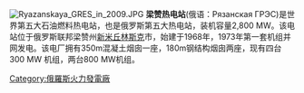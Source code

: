 [[File:Ryazanskaya_GRES_in_2009.JPG|thumb]]
'''梁赞热电站'''(俄语：Рязанская ГРЭС)是世界第五大石油燃料热电站，也是俄罗斯第五大热电站，装机容量2,800 MW。该电站位于俄罗斯联邦梁赞州[[新米丘林斯克|新米丘林斯克]]市，始建于1968年，1973年第一套机组并网发电。该电厂拥有350m混凝土烟囱一座，180m钢结构烟囱两座，现有四台300 MW 机组，两台800 MW机组。

[[Category:俄羅斯火力發電廠|Category:俄羅斯火力發電廠]]